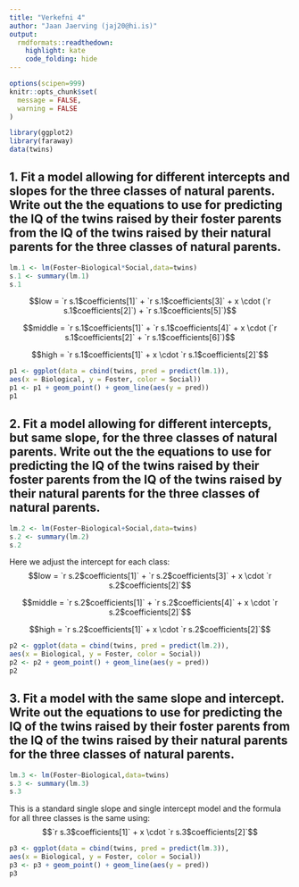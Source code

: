 ```yaml
---
title: "Verkefni 4"
author: "Jaan Jaerving (jaj20@hi.is)"
output:
  rmdformats::readthedown:
    highlight: kate
    code_folding: hide
---
```


```r
options(scipen=999)
knitr::opts_chunk$set(
  message = FALSE,
  warning = FALSE
)

library(ggplot2)
library(faraway)
data(twins)
```

## 1. Fit a model allowing for different intercepts and slopes for the three classes of natural parents. Write out the the equations to use for predicting the IQ of the twins raised by their foster parents from the IQ of the twins raised by their natural parents for the three classes of natural parents.

```r
lm.1 <- lm(Foster~Biological*Social,data=twins)
s.1 <- summary(lm.1)
s.1
```

$$low = `r s.1$coefficients[1]` + `r s.1$coefficients[3]` + x \cdot (`r s.1$coefficients[2]`)  + `r s.1$coefficients[5]`)$$

$$middle = `r s.1$coefficients[1]` + `r s.1$coefficients[4]` + x \cdot (`r s.1$coefficients[2]` + `r s.1$coefficients[6]`)$$

$$high = `r s.1$coefficients[1]` + x \cdot `r s.1$coefficients[2]`$$

```r
p1 <- ggplot(data = cbind(twins, pred = predict(lm.1)),
aes(x = Biological, y = Foster, color = Social))
p1 <- p1 + geom_point() + geom_line(aes(y = pred))
p1
```

## 2. Fit a model allowing for different intercepts, but same slope, for the three classes of natural parents. Write out the the equations to use for predicting the IQ of the twins raised by their foster parents from the IQ of the twins raised by their natural parents for the three classes of natural parents.

```r
lm.2 <- lm(Foster~Biological+Social,data=twins)
s.2 <- summary(lm.2)
s.2
```

Here we adjust the intercept for each class: 
$$low = `r s.2$coefficients[1]` + `r s.2$coefficients[3]` + x \cdot `r s.2$coefficients[2]`$$

$$middle = `r s.2$coefficients[1]` + `r s.2$coefficients[4]` + x \cdot `r s.2$coefficients[2]`$$

$$high = `r s.2$coefficients[1]` + x \cdot `r s.2$coefficients[2]`$$

```r
p2 <- ggplot(data = cbind(twins, pred = predict(lm.2)),
aes(x = Biological, y = Foster, color = Social))
p2 <- p2 + geom_point() + geom_line(aes(y = pred))
p2
```

## 3. Fit a model with the same slope and intercept. Write out the equations to use for predicting the IQ of the twins raised by their foster parents from the IQ of the twins raised by their natural parents for the three classes of natural parents.

```r
lm.3 <- lm(Foster~Biological,data=twins)
s.3 <- summary(lm.3)
s.3
```

This is a standard single slope and single intercept model and the formula for all three classes is the same using: $$`r s.3$coefficients[1]` + x \cdot `r s.3$coefficients[2]`$$

```r
p3 <- ggplot(data = cbind(twins, pred = predict(lm.3)),
aes(x = Biological, y = Foster, color = Social))
p3 <- p3 + geom_point() + geom_line(aes(y = pred))
p3
```